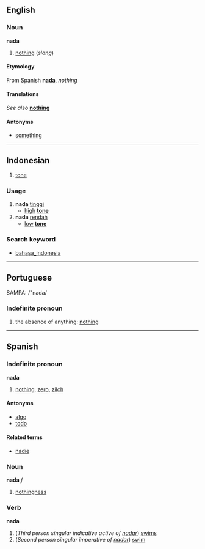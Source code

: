 == English ==

===Noun===
'''nada'''

# [[nothing]] (''slang'')

====Etymology====
From Spanish '''nada''', ''nothing''

====Translations====
''See also '' '''[[nothing]]'''

====Antonyms====
*[[something]]


----
== Indonesian ==

# [[tone]]

=== Usage ===
# '''nada''' [[tinggi]]
#* [[high]] '''[[tone]]''' 
# '''nada''' [[rendah]]
#* [[low]] '''[[tone]]''' 

=== Search keyword ===
* [[bahasa_indonesia]]

----

==Portuguese==
SAMPA: /"nada/

===Indefinite pronoun===
# the absence of anything: [[nothing]]

----

==Spanish==
===Indefinite pronoun===
'''nada'''

# [[nothing]], [[zero]], [[zilch]]
====Antonyms====
*[[algo]]
*[[todo]]

====Related terms====
*[[nadie]]

===Noun===
'''nada''' ''f''

# [[nothingness]]

===Verb===
'''nada'''

#(''Third person singular indicative active of [[nadar]]'') [[swims]]
#(''Second person singular imperative of [[nadar]]'') [[swim]]